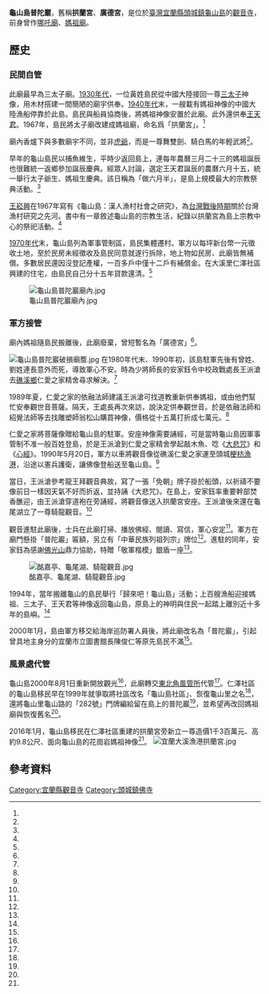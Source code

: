 {{otheruses|普陀}}
{{coord|24.842225|121.943221|display=title}}
{{東亞廟宇
| name = 龜山島普陀巖
| img =File:龜山島普陀巖.jpg
| img_capt =
| image_width = 250px
| location = {{TWN}}[[宜蘭縣|宜蘭縣]][[頭城鎮|頭城鎮]][[龜山里_(宜蘭縣)|龜山里]]龜山路282號
| god = 哪吒→媽祖→觀音
| type =
| struct =
| open_year =
| cere_date =農曆六月十五
|}}
 
'''龜山島普陀巖'''，舊稱'''拱蘭宮'''、'''廣德宮'''，是位於[[臺灣|臺灣]][[宜蘭縣|宜蘭縣]][[頭城鎮|頭城鎮]][[龜山島|龜山島]]的[[觀音寺|觀音寺]]，前身曾作[[哪吒廟|哪吒廟]]、[[媽祖廟|媽祖廟]]。

==歷史==

===民間自管===

此廟最早為三太子廟。[[1930年代臺灣|1930年代]]，一位黃姓島民從中國大陸接回一尊[[哪吒|三太子]]神像，用木材搭建一間簡陋的廟宇供奉。[[1940年代臺灣|1940年代]]末，一艘載有媽祖神像的中國大陸漁船停靠於此島。島民與船員協商後，將媽祖神像安置於此廟。此外還供奉[[王天君|王天君]]。1967年，島民將太子廟改建成媽祖廟，命名爲「拱蘭宮」。<ref name="林坤瑋"/>

廟內香爐下與多數廟宇不同，並非[[虎爺|虎爺]]，而是一尊舞雙劍、騎白馬的年輕武將<ref name="吳敏顯"/>。
 
早年的龜山島民以捕魚維生，平時少返回島上，連每年農曆三月二十三的媽祖誕辰也很難統一返鄉參加誕辰慶典。經眾人討論，選定王天君誕辰的農曆六月十五，統一舉行太子爺生、媽祖生慶典。該日稱為「做六月半」，是島上規模最大的宗教祭典活動。<ref name="林坤瑋"/>

[[王崧興|王崧興]]在1967年寫有《龜山島：漢人漁村社會之研究》，為[[台灣戰後時期|台灣戰後時期]]關於台灣漁村研究之先河。書中有一章敘述龜山島的宗教生活，紀錄以拱蘭宮為島上宗教中心的祭祀活動。<ref name="林美容"/>

[[1970年代臺灣|1970年代]]末，龜山島列為軍事管制區，島民集體遷村。軍方以每坪新台幣一元徵收土地，至於民房未經徵收及島民同意就遂行拆除，地上物如民房、此廟皆無補償。多數居民還因沒登記產權，一百多戶中僅十二戶有補償金。在大溪里仁澤社區興建的住宅，由島民自己分十五年貸款還清。<ref name="羅建旺"/>

[[File:龜山島普陀巖廟內.jpg|thumb]]

===軍方接管===
廟內媽祖隨島民搬離後，此廟廢棄，曾短暫名為「廣德宮」<ref name="林坤瑋"/>。

[[File:龜山島普陀巖破損廟簷.jpg|thumb]]
在1980年代末、1990年初，該島駐軍先後有曾姓、劉姓連長意外而死，導致軍心不安。時為少將師長的安家鈺令中校政戰處長王派滄去[[礁溪鄉|礁溪鄉]]仁愛之家精舍尋求解決。<ref name="徐柏棻"/>

1989年夏，仁愛之家的依融法師建議王派滄可找道教重新供奉媽祖，或由他們幫忙安奉觀世音菩薩。隔天，王處長再次來訪，說決定供奉觀世音。於是依融法師和紹覺法師等去找雕塑師翁松山購買神像，價格從十五萬打折成七萬元。<ref name="依融1"/>

仁愛之家將菩薩像贈給龜山島的駐軍。安座神像需要誦經，可是當時龜山島因軍事管制不准一般百姓登島，於是王派滄到仁愛之家精舍學起敲木魚、唸《[[大悲咒|大悲咒]]》和《[[心經|心經]]》。1990年5月20日，軍方以車將觀音像從礁溪仁愛之家運至頭城[[梗枋漁港|梗枋漁港]]，沿途以憲兵護衛，讓佛像登船送至龜山島。<ref name="徐柏棻"/>

當日，王派滄參考龍王拜觀音典故，寫了一張「免朝」牌子掛於船頭，以祈禱不要像前日一樣因天氣不好而折返，並持誦《大悲咒》。在島上，安家鈺率重要幹部焚香醮迎，由王派滄穿道袍在旁誦經，將觀音像送入拱蘭宮安座。王派滄後來還在龜尾湖立了一尊騎龍觀音。<ref name="依融2"/>

觀音進駐此廟後，士兵在此廟打掃、播放佛經、閱讀、寫信，軍心安定<ref name="徐柏棻"/>。軍方在廟門懸掛「普陀巖」匾額，另立有「中華民族列祖列宗」牌位<ref name="吳敏顯"/>。進駐的同年，安家鈺為感謝[[佛光山|佛光山]]鼎力協助，特贈「敬軍楷模」銀盾一座<ref name="依融2"/>。
 
[[File:酩嘉亭、龜尾湖、騎龍觀音.jpg|thumb]]

1994年，當年搬離龜山的島民舉行「歸來吧！龜山島」活動；上百艘漁船迎接媽祖、三太子、王天君等神像返回龜山島，原島上的神明與住民一起踏上離別近十多年的島嶼。<ref name="林坤瑋"/>

2000年1月，島由軍方移交給海岸巡防署人員後，將此廟改名為「普陀巖」，引起曾具地主身分的宜蘭市立圖書館長陳俊仁等原先島民不滿<ref name="林美忠"/>。

===風景處代管===
龜山島2000年8月1日重新開放觀光<ref name="羅建旺"/>，此廟轉交[[東北角暨宜蘭海岸國家風景區|東北角風管所]]代管<ref name="林坤瑋"/>。仁澤社區的龜山島移民早在1999年就爭取將社區改名「龜山島社區」、恢復龜山里之名<ref name="廖雅欣"/>，還將龜山里龜山路的「282號」門牌編給留在島上的普陀巖<ref name="陳彥豪"/>，並希望再改回媽祖廟與恢復舊名<ref name="胡健蘭"/>。 

2016年1月，龜山島移民在仁澤社區重建的拱蘭宮旁新立一尊造價1千3百萬元、高約9.8公尺、面向龜山島的花崗岩媽祖神像<ref name="廖雅欣"/>。
[[File:宜蘭大溪漁港拱蘭宮.jpg|thumb]]

== 參考資料 ==
{{reflist|1|refs=

<ref name="林美忠">{{Cite news|url=|title=不可思議 龜山島媽祖廟駐軍擅改名 拱蘭宮變普陀巖 老島民不滿要求復原|author=林美忠|language=zh-tw|publisher=《中國時報》|date=2000-05-24|accessdate=}}</ref>

<ref name="胡健蘭">{{Cite news|url=|title=仁澤社區原住島居民「回心轉意」|author=胡健蘭|language=zh-tw|publisher=《聯合報》|date=2000-10-04|accessdate=}}</ref>

<ref name="廖雅欣">{{Cite news|url=|title=遙望龜山島 拱蘭宮9.8米媽祖像落成|author=廖雅欣|language=zh-tw|publisher=《聯合報》|date=2016-01-23|accessdate=}}</ref>
 
 
<ref name="沈如峰">{{Cite news|url=https://tw.news.yahoo.com/%E9%BE%9C%E5%B1%B1%E5%B3%B6%E6%8F%9B%E7%A5%9E%E6%98%8E-%E8%B1%A1%E5%BE%B5%E6%80%A7%E6%95%B2%E6%AF%80%E5%BB%9F%E7%B0%B7-105909991.html|title=龜山島換神明 象徵性敲毀廟簷|author=沈如峰|language=zh-tw|publisher=中央社|date=2012-04-22|accessdate=2016-11-15}}</ref>
 
 
<ref name="徐柏棻">{{Cite news|url=|title=龜山島奇廟 媽祖移駕 觀音來駐|author=徐柏棻|language=zh-tw|publisher=《聯合報》|date=2005-03-11|accessdate=}}</ref>
 
<ref name="陳彥豪">{{Cite news|url=http://www.appledaily.com.tw/appledaily/article/supplement/20090416/31550388/|title=宜蘭 龜山島 闖401高地 賞台灣百合|author=陳彥豪|language=zh-tw|publisher=《蘋果日報》|date=2009-04-16|accessdate=2016-11-15}}</ref>
 
 
<ref name="林坤瑋">{{Cite news|url=http://www.cdns.com.tw/news.php?n_id=27&nc_id=48005|title=宜蘭拱蘭宮 遙望龜山島|author=林坤瑋|language=zh-tw|publisher=《中華日報》|date=2015-09-15|accessdate=2016-11-15}}{{Dead link|date=2020年1月 |bot=InternetArchiveBot |fix-attempted=yes }}</ref>
 
 
<ref name="依融1">{{Cite news|url=http://www.merit-times.com.tw/Prn_newspage.aspx?Unid=+97670|title=【佛光山靈感錄】{189}觀音安軍心 （上）|author=依融|language=zh-tw|publisher=《人間福報》|date=200-09-23|accessdate=2016-11-15}}</ref>
 
 
<ref name="依融2">{{Cite news|url=http://www.merit-times.com.tw/NewsPage.aspx?unid=97788|title=【佛光山靈感錄】{190}觀音安軍心 （下）|author=依融|language=zh-tw|publisher=《人間福報》|date=200-09-24|accessdate=2016-11-15}}</ref>
 
 
<ref name="羅建旺">{{Cite news|url=|title=徵地每坪一元 島民討補償|author=羅建旺|language=zh-tw|publisher=《聯合報》|date=2000-08-02|accessdate=}}</ref>
 
<ref name="林美容">{{cite book |editor=邱文彥|author=林美容|chapter=〈海洋宗教與民俗── 從媽祖與王爺信仰說起〉|title=《海洋文化與歷史》|date=2003-07-25|publisher=胡氏圖書出版社|volume=|location=|language=zh-tw|isbn=9575750691}}</ref>
 
 
<ref name="吳敏顯">{{cite book |editor=|author=吳敏顯|chapter=〈觀音住進媽祖廟〉|title=《老宜蘭的版圖》|date=2007-01|publisher=宜蘭縣文化局|volume=|location=|language=zh-tw|isbn=9860078696}}</ref>
 
}}
 
 {{commonscat|Gonglan Temple}}
[[Category:宜蘭縣觀音寺|Category:宜蘭縣觀音寺]]

[[Category:頭城鎮佛寺|Category:頭城鎮佛寺]]